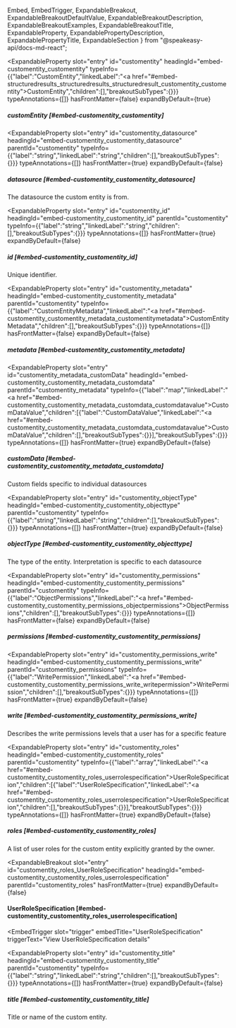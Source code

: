   Embed,
  EmbedTrigger,
  ExpandableBreakout,
  ExpandableBreakoutDefaultValue,
  ExpandableBreakoutDescription,
  ExpandableBreakoutExamples,
  ExpandableBreakoutTitle,
  ExpandableProperty,
  ExpandablePropertyDescription,
  ExpandablePropertyTitle,
  ExpandableSection
} from "@speakeasy-api/docs-md-react";

<ExpandableSection>

<ExpandableProperty
  slot="entry"
  id="customentity"
  headingId="embed-customentity_customentity"
  typeInfo={{"label":"CustomEntity","linkedLabel":"<a href=\"#embed-structuredresults_structuredresults_structuredresult_customentity_customentity\">CustomEntity</a>","children":[],"breakoutSubTypes":{}}}
  typeAnnotations={[]}
  hasFrontMatter={false}
  expandByDefault={true}
>

<ExpandablePropertyTitle slot="title">

##### customEntity [#embed-customentity_customentity]

</ExpandablePropertyTitle>

</ExpandableProperty>

<ExpandableProperty
  slot="entry"
  id="customentity_datasource"
  headingId="embed-customentity_customentity_datasource"
  parentId="customentity"
  typeInfo={{"label":"string","linkedLabel":"string","children":[],"breakoutSubTypes":{}}}
  typeAnnotations={[]}
  hasFrontMatter={true}
  expandByDefault={false}
>

<ExpandablePropertyTitle slot="title">

##### datasource [#embed-customentity_customentity_datasource]

</ExpandablePropertyTitle>

<ExpandablePropertyDescription slot="description">

The datasource the custom entity is from.

</ExpandablePropertyDescription>

</ExpandableProperty>

<ExpandableProperty
  slot="entry"
  id="customentity_id"
  headingId="embed-customentity_customentity_id"
  parentId="customentity"
  typeInfo={{"label":"string","linkedLabel":"string","children":[],"breakoutSubTypes":{}}}
  typeAnnotations={[]}
  hasFrontMatter={true}
  expandByDefault={false}
>

<ExpandablePropertyTitle slot="title">

##### id [#embed-customentity_customentity_id]

</ExpandablePropertyTitle>

<ExpandablePropertyDescription slot="description">

Unique identifier.

</ExpandablePropertyDescription>

</ExpandableProperty>

<ExpandableProperty
  slot="entry"
  id="customentity_metadata"
  headingId="embed-customentity_customentity_metadata"
  parentId="customentity"
  typeInfo={{"label":"CustomEntityMetadata","linkedLabel":"<a href=\"#embed-customentity_customentity_metadata_customentitymetadata\">CustomEntityMetadata</a>","children":[],"breakoutSubTypes":{}}}
  typeAnnotations={[]}
  hasFrontMatter={false}
  expandByDefault={false}
>

<ExpandablePropertyTitle slot="title">

##### metadata [#embed-customentity_customentity_metadata]

</ExpandablePropertyTitle>

</ExpandableProperty>

<ExpandableProperty
  slot="entry"
  id="customentity_metadata_customData"
  headingId="embed-customentity_customentity_metadata_customdata"
  parentId="customentity_metadata"
  typeInfo={{"label":"map","linkedLabel":"<a href=\"#embed-customentity_customentity_metadata_customdata_customdatavalue\">CustomDataValue</a>","children":[{"label":"CustomDataValue","linkedLabel":"<a href=\"#embed-customentity_customentity_metadata_customdata_customdatavalue\">CustomDataValue</a>","children":[],"breakoutSubTypes":{}}],"breakoutSubTypes":{}}}
  typeAnnotations={[]}
  hasFrontMatter={true}
  expandByDefault={false}
>

<ExpandablePropertyTitle slot="title">

##### customData [#embed-customentity_customentity_metadata_customdata]

</ExpandablePropertyTitle>

<ExpandablePropertyDescription slot="description">

Custom fields specific to individual datasources

</ExpandablePropertyDescription>

<Embed slot="embed">

<EmbedTrigger slot="trigger" embedTitle="customData" triggerText="View customData details">

<Embedcustomdata />

</EmbedTrigger>

</Embed>

</ExpandableProperty>

<ExpandableProperty
  slot="entry"
  id="customentity_objectType"
  headingId="embed-customentity_customentity_objecttype"
  parentId="customentity"
  typeInfo={{"label":"string","linkedLabel":"string","children":[],"breakoutSubTypes":{}}}
  typeAnnotations={[]}
  hasFrontMatter={true}
  expandByDefault={false}
>

<ExpandablePropertyTitle slot="title">

##### objectType [#embed-customentity_customentity_objecttype]

</ExpandablePropertyTitle>

<ExpandablePropertyDescription slot="description">

The type of the entity. Interpretation is specific to each datasource

</ExpandablePropertyDescription>

</ExpandableProperty>

<ExpandableProperty
  slot="entry"
  id="customentity_permissions"
  headingId="embed-customentity_customentity_permissions"
  parentId="customentity"
  typeInfo={{"label":"ObjectPermissions","linkedLabel":"<a href=\"#embed-customentity_customentity_permissions_objectpermissions\">ObjectPermissions</a>","children":[],"breakoutSubTypes":{}}}
  typeAnnotations={[]}
  hasFrontMatter={false}
  expandByDefault={false}
>

<ExpandablePropertyTitle slot="title">

##### permissions [#embed-customentity_customentity_permissions]

</ExpandablePropertyTitle>

</ExpandableProperty>

<ExpandableProperty
  slot="entry"
  id="customentity_permissions_write"
  headingId="embed-customentity_customentity_permissions_write"
  parentId="customentity_permissions"
  typeInfo={{"label":"WritePermission","linkedLabel":"<a href=\"#embed-customentity_customentity_permissions_write_writepermission\">WritePermission</a>","children":[],"breakoutSubTypes":{}}}
  typeAnnotations={[]}
  hasFrontMatter={true}
  expandByDefault={false}
>

<ExpandablePropertyTitle slot="title">

##### write [#embed-customentity_customentity_permissions_write]

</ExpandablePropertyTitle>

<ExpandablePropertyDescription slot="description">

Describes the write permissions levels that a user has for a specific feature

</ExpandablePropertyDescription>

<Embed slot="embed">

<EmbedTrigger slot="trigger" embedTitle="write" triggerText="View write details">

<Embedwrite />

</EmbedTrigger>

</Embed>

</ExpandableProperty>

<ExpandableProperty
  slot="entry"
  id="customentity_roles"
  headingId="embed-customentity_customentity_roles"
  parentId="customentity"
  typeInfo={{"label":"array","linkedLabel":"<a href=\"#embed-customentity_customentity_roles_userrolespecification\">UserRoleSpecification</a>","children":[{"label":"UserRoleSpecification","linkedLabel":"<a href=\"#embed-customentity_customentity_roles_userrolespecification\">UserRoleSpecification</a>","children":[],"breakoutSubTypes":{}}],"breakoutSubTypes":{}}}
  typeAnnotations={[]}
  hasFrontMatter={true}
  expandByDefault={false}
>

<ExpandablePropertyTitle slot="title">

##### roles [#embed-customentity_customentity_roles]

</ExpandablePropertyTitle>

<ExpandablePropertyDescription slot="description">

A list of user roles for the custom entity explicitly granted by the owner.

</ExpandablePropertyDescription>

</ExpandableProperty>

<ExpandableBreakout
  slot="entry"
  id="customentity_roles_UserRoleSpecification"
  headingId="embed-customentity_customentity_roles_userrolespecification"
  parentId="customentity_roles"
  hasFrontMatter={true}
  expandByDefault={false}
>

<ExpandableBreakoutTitle slot="title">

#### UserRoleSpecification [#embed-customentity_customentity_roles_userrolespecification]

</ExpandableBreakoutTitle>

<ExpandableBreakoutDescription slot="description">

</ExpandableBreakoutDescription>

<ExpandableBreakoutExamples slot="examples">

</ExpandableBreakoutExamples>

<ExpandableBreakoutDefaultValue slot="defaultValue">

</ExpandableBreakoutDefaultValue>

<Embed slot="embed">

<EmbedTrigger
  slot="trigger"
  embedTitle="UserRoleSpecification"
  triggerText="View UserRoleSpecification details"
>

<Embeduserrolespecification />

</EmbedTrigger>

</Embed>

</ExpandableBreakout>

<ExpandableProperty
  slot="entry"
  id="customentity_title"
  headingId="embed-customentity_customentity_title"
  parentId="customentity"
  typeInfo={{"label":"string","linkedLabel":"string","children":[],"breakoutSubTypes":{}}}
  typeAnnotations={[]}
  hasFrontMatter={true}
  expandByDefault={false}
>

<ExpandablePropertyTitle slot="title">

##### title [#embed-customentity_customentity_title]

</ExpandablePropertyTitle>

<ExpandablePropertyDescription slot="description">

Title or name of the custom entity.

</ExpandablePropertyDescription>

</ExpandableProperty>

</ExpandableSection>